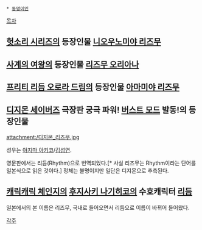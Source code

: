  * [[동명이인]]

[[목차]]

== [[헛소리 시리즈]]의 등장인물 [[니오우노미야 리즈무]] ==

== [[사계의 여왕]]의 등장인물 [[리즈무 오리아나]] ==
== [[프리티 리듬 오로라 드림]]의 등장인물 [[아마미야 리즈무]] ==

== [[디지몬 세이버즈]] 극장판 궁극 파워! [[버스트 모드]] 발동!의 등장인물 ==
attachment:/디지몬_리즈무.jpg

성우는 [[야지마 아키코]]/[[김성연]].

영문판에서는 리듬(Rhythm)으로 번역되었다.[* 사실 리즈무는 Rhythm이라는 단어를 일본식으로 읽은 것이다.] 정체는 불명이지만 일단은 디지몬으로 추측된다.

== [[캐릭캐릭 체인지]]의 [[후지사키 나기히코]]의 수호캐릭터 [[리듬]] ==
일본에서의 본 이름은 리즈무, 국내로 들어오면서 리듬으로 이름이 바뀌어 들어왔다.

[[각주]]

